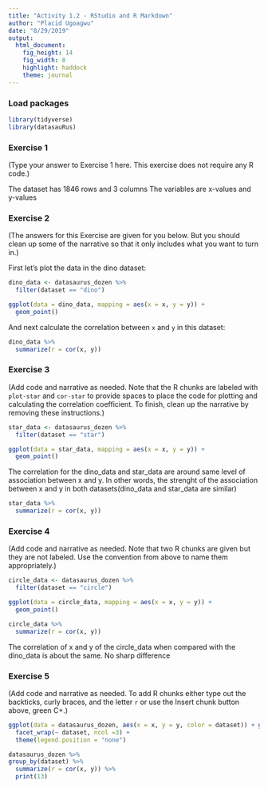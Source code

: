 ```yaml
---
title: "Activity 1.2 - RStudio and R Markdown"
author: "Placid Ugoagwu"
date: "8/29/2019"
output: 
  html_document: 
    fig_height: 14
    fig_width: 8
    highlight: haddock
    theme: journal
---
```


### Load packages

```r
library(tidyverse) 
library(datasauRus)
```


### Exercise 1

(Type your answer to Exercise 1 here. This exercise does not require any R code.)

The dataset has 1846 rows and 3 columns
The variables are x-values and y-values

### Exercise 2

(The answers for this Exercise are given for you below. But you should clean up some of the narrative so that it only includes what you want to turn in.)

First let's plot the data in the dino dataset:

```r
dino_data <- datasaurus_dozen %>%
  filter(dataset == "dino")

ggplot(data = dino_data, mapping = aes(x = x, y = y)) +
  geom_point()
```

And next calculate the correlation between `x` and `y` in this dataset:

```r
dino_data %>%
  summarize(r = cor(x, y))
```

### Exercise 3

(Add code and narrative as needed. Note that the R chunks are labeled with `plot-star` and `cor-star` to provide spaces to place the code for plotting and calculating the correlation coefficient. To finish, clean up the narrative by removing these instructions.)


```r
star_data <- datasaurus_dozen %>%
  filter(dataset == "star")

ggplot(data = star_data, mapping = aes(x = x, y = y)) +
  geom_point()
```

The correlation for the dino_data and star_data are around same level of association between x and y. In other words, the strenght of the association between x and y in both datasets(dino_data and star_data are similar)

```r
star_data %>%
  summarize(r = cor(x, y))
```

### Exercise 4

(Add code and narrative as needed. Note that two R chunks are given but they are not labeled. Use the convention from above to name them appropriately.)

```r
circle_data <- datasaurus_dozen %>%
  filter(dataset == "circle")

ggplot(data = circle_data, mapping = aes(x = x, y = y)) +
  geom_point()
```

```r
circle_data %>%
  summarize(r = cor(x, y))
```
The correlation of x and y of the circle_data when compared with the dino_data is about the same. No sharp difference

### Exercise 5

(Add code and narrative as needed. To add R chunks either type out the backticks, curly braces, and the letter `r` or use the Insert chunk button above, green C+.)

```r
ggplot(data = datasaurus_dozen, aes(x = x, y = y, color = dataset)) + geom_point() +
  facet_wrap(~ dataset, ncol =3) +
  theme(legend.position = "none")
```
```r
datasaurus_dozen %>%
group_by(dataset) %>%
  summarize(r = cor(x, y)) %>%
  print(13)

```